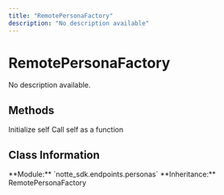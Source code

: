 ```yaml
---
title: "RemotePersonaFactory"
description: "No description available"
---
```


# RemotePersonaFactory

No description available.

## Methods

<CardGroup cols={2}>
  <Card
    title="__init__"
    icon="function"
    href="/sdk-reference/remotepersonafactory/__init__"
  >
    Initialize self
  </Card>
  <Card
    title="__call__"
    icon="function"
    href="/sdk-reference/remotepersonafactory/__call__"
  >
    Call self as a function
  </Card>
</CardGroup>

## Class Information

<Info>
**Module:** `notte_sdk.endpoints.personas`
**Inheritance:** RemotePersonaFactory
</Info>
